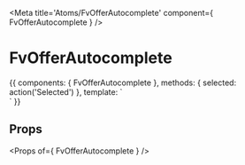 
<Meta title='Atoms/FvOfferAutocomplete' component={ FvOfferAutocomplete } />

# FvOfferAutocomplete

<Canvas>
<Story name='Common' height='150px'>{{
  components: { FvOfferAutocomplete },
  methods: {
    selected: action('Selected')
  },
  template: `
  <div>
    <FvOfferAutocomplete
      :thirdPartyAccountId="5"
      @offers:selected="selected"
    >
    </FvOfferAutocomplete>
  </div>`
}}</Story>
</Canvas>

## Props

<Props of={ FvOfferAutocomplete } />
